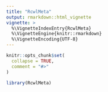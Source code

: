 ```yaml
---
title: "RcwlMeta"
output: rmarkdown::html_vignette
vignette: >
  %\VignetteIndexEntry{RcwlMeta}
  %\VignetteEngine{knitr::rmarkdown}
  %\VignetteEncoding{UTF-8}
---
```


```r
knitr::opts_chunk$set(
  collapse = TRUE,
  comment = "#>"
)
```

```r
library(RcwlMeta)
```
